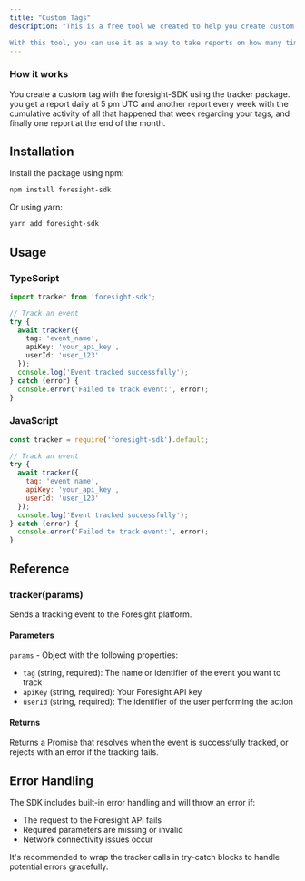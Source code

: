 ```yaml
---
title: "Custom Tags"
description: "This is a free tool we created to help you create custom tags to monitor activities on your frontend and your backend.

With this tool, you can use it as a way to take reports on how many times a button was clicked on your website or how many times an API endpoint was called, it all depends on you."
---
```


### How it works

You create a custom tag with the foresight-SDK using the tracker package. you get a report daily at 5 pm UTC and another report every week with the cumulative activity of all that happened that week regarding your tags, and finally one report at the end of the month.

## Installation

Install the package using npm:

```bash
npm install foresight-sdk
```

Or using yarn:

```bash
yarn add foresight-sdk
```

## Usage

### TypeScript

```typescript
import tracker from 'foresight-sdk';

// Track an event
try {
  await tracker({
    tag: 'event_name',
    apiKey: 'your_api_key',
    userId: 'user_123'
  });
  console.log('Event tracked successfully');
} catch (error) {
  console.error('Failed to track event:', error);
}
```

### JavaScript

```javascript
const tracker = require('foresight-sdk').default;

// Track an event
try {
  await tracker({
    tag: 'event_name',
    apiKey: 'your_api_key',
    userId: 'user_123'
  });
  console.log('Event tracked successfully');
} catch (error) {
  console.error('Failed to track event:', error);
}
```

## Reference

### tracker(params)

Sends a tracking event to the Foresight platform.

#### Parameters

`params` - Object with the following properties:

- `tag` (string, required): The name or identifier of the event you want to track
- `apiKey` (string, required): Your Foresight API key
- `userId` (string, required): The identifier of the user performing the action

#### Returns

Returns a Promise that resolves when the event is successfully tracked, or rejects with an error if the tracking fails.

## Error Handling

The SDK includes built-in error handling and will throw an error if:

- The request to the Foresight API fails
- Required parameters are missing or invalid
- Network connectivity issues occur

It's recommended to wrap the tracker calls in try-catch blocks to handle potential errors gracefully.